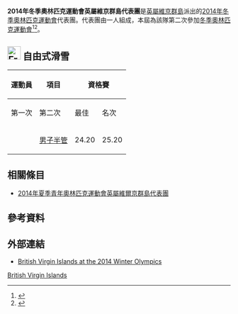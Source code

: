 {{Infobox Country Olympics
|games = 2014年冬季
|NOC = IVB
|competitors='''1'''
|sports= 1
|flagbearer=[[彼得·克魯克|彼得·克魯克]]（開幕<ref>{{cite news |author=<!--Staff writer(s); no by-line.--> |title=Peter Crook - BVI's Flag Bearer At Winter Games; Local Delegation Will Attend |url=http://www.bviplatinum.com/news.php?articleId=1391616451 |newspaper=British Virgin Islands Platinum News |location= |publisher= |date=2014-02-05 |accessdate=2014-02-05 |archive-url=https://web.archive.org/web/20140221233403/http://www.bviplatinum.com/news.php?articleId=1391616451 |archive-date=2014-02-21 |dead-url=yes }}</ref><ref>{{cite web |url=http://www.olympic.org/Documents/Games_Sochi_2014/Flagbearers_Sochi_2014_Opening_Ceremony.pdf |title=Sochi 2014 Opening Ceremony - Flagbearers |author=<!--Staff writer(s); no by-line.--> |date=2014-02-07 |website=olympic.org |publisher={{tsl|en|Sochi 2014 Olympic and Paralympic Organizing Committee||Sochi 2014 Olympic and Paralympic Organizing Committee}} |accessdate=2014-02-07 |archive-date=2014-02-08 |archive-url=https://web.archive.org/web/20140208194407/http://www.olympic.org/Documents/Games_Sochi_2014/Flagbearers_Sochi_2014_Opening_Ceremony.pdf |dead-url=no }}</ref>和閉幕）<ref>{{cite web|title=Sochi 2014 Closing Ceremony - Flagbearers|url=http://www.olympic.org/Documents/Games_Sochi_2014/Flagbearers_Sochi_2014_Closing_Ceremony.pdf|publisher=[[國際奧林匹克委員會|國際奧林匹克委員會]] (IOC)|date=2014-02-23|accessdate=2014-02-23|archive-date=2014-02-23|archive-url=https://web.archive.org/web/20140223200424/http://www.olympic.org/Documents/Games_Sochi_2014/Flagbearers_Sochi_2014_Closing_Ceremony.pdf|dead-url=no}}</ref>
|gold=   
|silver=   
|bronze=   
|total=   
|rank= 
}}
'''2014年冬季奧林匹克運動會英屬維京群島代表團'''是[[英屬維京群島|英屬維京群島]]派出的[[2014年冬季奧林匹克運動會|2014年冬季奧林匹克運動會]]代表團。代表團由{{link-en|彼得·克魯克|Peter Crook}}一人組成，本屆為該隊第二次參加[[冬季奧林匹克運動會|冬季奧林匹克運動會]]<ref>{{cite web |url=http://www.fis-ski.com/freestyle-skiing/halfpipe-slopestyle/news-multimedia/news/article=peter-crook-may-become-first-winter-olympics-participant-for-british-virgin-islands-years.html |title=Chances are high for British Virgin Island talent Peter Crook to compete in Sochi |last1= |first1= |date=2013-10-28 |website=fis-ski.com/ |publisher=[[國際滑雪總會|FIS]] |accessdate=2014-01-07 |archive-url=https://web.archive.org/web/20140130152229/http://www.fis-ski.com/freestyle-skiing/halfpipe-slopestyle/news-multimedia/news/article=peter-crook-may-become-first-winter-olympics-participant-for-british-virgin-islands-years.html |archive-date=2014-01-30 |dead-url=yes }}</ref><ref>{{cite news |last= |first= |date=2013-08-06 |title=Crook to join list of BVI Winter Olympians! |url=http://www.virginislandsnewsonline.com/en/news/crook-to-join-list-of-bvi-winter-olympians |newspaper=Virgin Islands News Online |location= |publisher= |accessdate=2014-01-07 |archive-date=2018-07-29 |archive-url=https://web.archive.org/web/20180729081703/http://www.virginislandsnewsonline.com/en/news/crook-to-join-list-of-bvi-winter-olympians |dead-url=no }}</ref>。

== [[Image:Freestyle_skiing_pictogram.svg|30px]] 自由式滑雪 ==
{{main|2014年冬季奧林匹克運動會自由式滑雪比賽}}

{|class="wikitable" style="font-size:90%" 
|-
!rowspan="2"|運動員
!rowspan="2"|項目
!colspan="4"|資格賽
!colspan="4"|決賽
|-style="font-size:95%"
!第一次
!第二次
!最佳
!名次
!第一次
!第二次
!最佳
!名次
|-align=center
|align=left|{{link-en|Peter Crook|Peter Crook}}
|align=left|[[2014年冬季奧林匹克運動會自由式滑雪比賽－男子半管|男子半管]]
|24.20
|25.20
|25.20
|27
|colspan=4|未晋级
|}

== 相關條目 ==
* [[2014年夏季青年奧林匹克運動會英屬維爾京群島代表團|2014年夏季青年奧林匹克運動會英屬維爾京群島代表團]]

== 參考資料 ==
{{Reflist}}

== 外部連結 ==
* [http://www.sochi2014.com/en/team-virgin-isl-b British Virgin Islands at the 2014 Winter Olympics]{{Wayback|url=http://www.sochi2014.com/en/team-virgin-isl-b |date=20140203230808 }} 

{{NOCin2014WinterOlympics}}

[[Category:2014年冬季奧林匹克運動會代表團|British Virgin Islands]]
